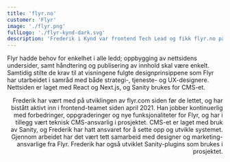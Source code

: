 ```yaml
---
title: 'flyr.no'
customer: 'Flyr'
image: './flyr.png'
fullLogo: './flyr-kynd-dark.svg'
description: 'Frederik i Kynd var frontend Tech Lead og fikk flyr.no på vingene'
---
```



<PageSection heading="Enkelhet og fleksibilitet">
  <Prose align="left">
    <p>
      Flyr hadde behov for enkelhet i alle ledd; oppbygging av nettsidens undersider, samt
      håndtering og publisering av innhold skal være enkelt. Samtidig stilte de krav til at
      visningene fulgte designprinsippene som Flyr har utarbeidet i samråd med både strategi-,
      tjeneste- og UX-designere. Nettsiden er laget med React og Next.js, og Sanity brukes for
      CMS-et.
    </p>
  </Prose>
</PageSection>
<PageSection heading="Kynds rolle" subheading="Frontend Tech Lead">
  <Prose align="right">
    <p>
      Frederik har vært med på utviklingen av flyr.com siden før de lettet, og har bistått aktivt
      inn i frontend-teamet siden april 2021. Han jobber kontinuerlig med forbedringer,
      oppgraderinger og nye funksjonaliteter for Flyr, og har i tillegg vært teknisk CMS-ansvarlig i
      prosjektet. CMS-et er laget med bruk av Sanity, og Frederik har hatt ansvaret for å sette opp
      og utvikle systemet. Gjennom arbeidet har det vært tett samarbeid med designer og
      marketing-ansvarlige fra Flyr. Frederik har også utviklet Sanity-plugins som brukes i
      prosjektet.
    </p>
  </Prose>
</PageSection>
